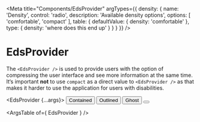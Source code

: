 

<Meta
  title="Components/EdsProvider"
  argTypes={{
    density: {
      name: 'Density',
      control: 'radio',
      description: 'Available density options',
      options: [
        'comfortable',
        'compact'
      ],
      table: {
        defaultValue: {
          density: 'comfortable'
        },
        type: {
          density: 'where does this end up'
        }
      }
    }
  }}
/>

# EdsProvider

The `<EdsProvider />` is used to provide users with the option of compressing the user interface and see more information at the same time.  
It‘s important **not** to use `compact` as a direct value to `<EdsProvider />` as that makes it harder to use the application for users with disabilities.

<Canvas>
  <Story>
  
  <EdsProvider {...args}>
    <Wrapper>
      <Button>Contained</Button>
      <Button variant="outlined">Outlined</Button>
      <Button variant="ghost">Ghost</Button>
      <Button variant="ghost_icon">
        <Icon data={menu} title="Ghost icon menu"></Icon>
      </Button>
    </Wrapper>
  </EdsProvider>
  </Story>
</Canvas>

<ArgsTable of={ EdsProvider } />
